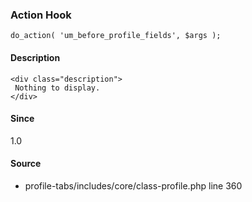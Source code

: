 
<UMBreadCrumb type="action"/>

### Action Hook    
    
```
do_action( 'um_before_profile_fields', $args );
```

#### Description
    <div class="description">
     Nothing to display.
    </div>

#### Since
<div class="description">
1.0
</div>

#### Source
  - <Link href="https://github.com/ultimatemember/profile-tabs/tree/1.0.6/includes/core/class-profile.php#L360">profile-tabs/includes/core/class-profile.php</Link> <Link href="https://github.com/ultimatemember/profile-tabs/tree/1.0.6/includes/core/class-profile.php#L360">line 360</Link>

